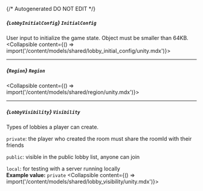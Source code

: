 {/* Autogenerated DO NOT EDIT  */}

##### *{`LobbyInitialConfig`}* `InitialConfig`
User input to initialize the game state. Object must be smaller than 64KB.
<Collapsible content={() => import('/content/models/shared/lobby_initial_config/unity.mdx')}>
</Collapsible>

---
##### *{`Region`}* `Region`
<Collapsible content={() => import('/content/models/shared/region/unity.mdx')}>
</Collapsible>

---
##### *{`LobbyVisibility`}* `Visibility`
Types of lobbies a player can create.

`private`: the player who created the room must share the roomId with their friends

`public`: visible in the public lobby list, anyone can join

`local`: for testing with a server running locally
<br/>
**Example value:** `private`
<Collapsible content={() => import('/content/models/shared/lobby_visibility/unity.mdx')}>
</Collapsible>

